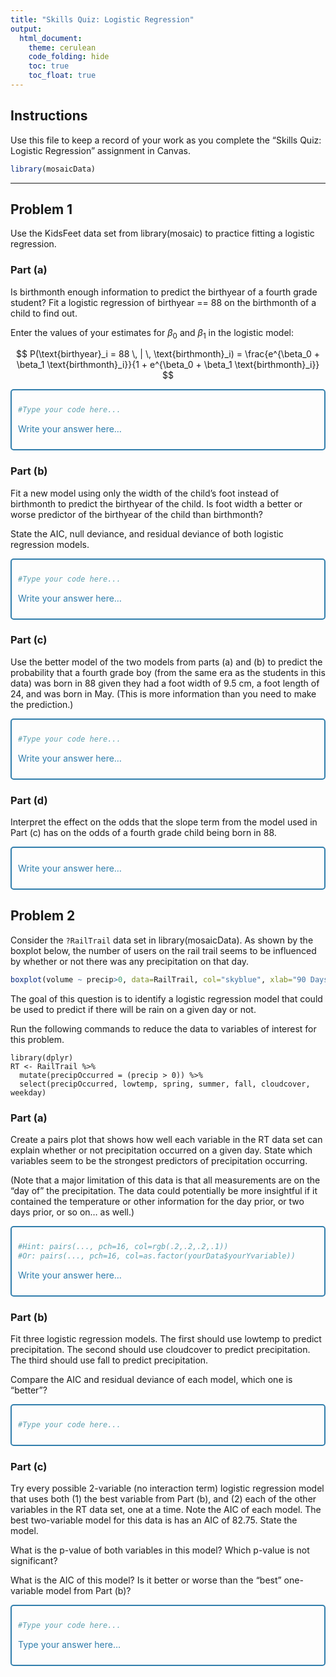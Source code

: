 ```yaml
---
title: "Skills Quiz: Logistic Regression"
output: 
  html_document:
    theme: cerulean
    code_folding: hide
    toc: true
    toc_float: true
---
```



## Instructions

Use this file to keep a record of your work as you complete the "Skills Quiz: Logistic Regression" assignment in Canvas.


```r
library(mosaicData)
```


----

<!-- Note: The {} after each Problem and Part header allows you to keep track of what work you have completed. Write something like {Done} once you complete each problem and your html file will then show you a nice summary of what you have "done" already. -->


## Problem 1 {}

Use the KidsFeet data set from library(mosaic) to practice fitting a logistic regression.

### Part (a)

Is birthmonth enough information to predict the birthyear of a fourth grade student? Fit a logistic regression of birthyear == 88 on the birthmonth of a child to find out.

Enter the values of your estimates for $\beta_0$ and $\beta_1$ in the logistic model:

$$
  P(\text{birthyear}_i = 88 \, | \, \text{birthmonth}_i) = \frac{e^{\beta_0 + \beta_1 \text{birthmonth}_i}}{1 + e^{\beta_0 + \beta_1 \text{birthmonth}_i}}
$$

<div class="YourAnswer">

```r
#Type your code here...
```

Write your answer here...

</div>


### Part (b)

Fit a new model using only the width of the child's foot instead of birthmonth to predict the birthyear of the child. Is foot width a better or worse predictor of the birthyear of the child than birthmonth?

State the AIC, null deviance, and residual deviance of both logistic regression models.

<div class="YourAnswer">

```r
#Type your code here...
```

Write your answer here...

</div>


### Part (c)

Use the better model of the two models from parts (a) and (b) to predict the probability that a fourth grade boy (from the same era as the students in this data) was born in 88 given they had a foot width of 9.5 cm, a foot length of 24, and was born in May. (This is more information than you need to make the prediction.)

<div class="YourAnswer">

```r
#Type your code here...
```

Write your answer here...

</div>

### Part (d)

Interpret the effect on the odds that the slope term from the model used in Part (c) has on the odds of a fourth grade child being born in 88.

<div class="YourAnswer">

Write your answer here...

</div>



## Problem 2 {}

Consider the `?RailTrail` data set in library(mosaicData). As shown by the boxplot below, the number of users on the rail trail seems to be influenced by whether or not there was any precipitation on that day.

```r
boxplot(volume ~ precip>0, data=RailTrail, col="skyblue", xlab="90 Days of Records from April to November", ylab="Total Number of Users on the Trail that Day", main="Rain Seems to Reduce the Number of Users", names = c("Days with No Rain", "Rainy Days"))
```

The goal of this question is to identify a logistic regression model that could be used to predict if there will be rain on a given day or not.

Run the following commands to reduce the data to variables of interest for this problem.

```{}
library(dplyr)
RT <- RailTrail %>% 
  mutate(precipOccurred = (precip > 0)) %>%
  select(precipOccurred, lowtemp, spring, summer, fall, cloudcover, weekday)
```


### Part (a)

Create a pairs plot that shows how well each variable in the RT data set can explain whether or not precipitation occurred on a given day. State which variables seem to be the strongest predictors of precipitation occurring.

(Note that a major limitation of this data is that all measurements are on the "day of" the precipitation. The data could potentially be more insightful if it contained the temperature or other information for the day prior, or two days prior, or so on... as well.)


<div class="YourAnswer">

```r
#Hint: pairs(..., pch=16, col=rgb(.2,.2,.2,.1))
#Or: pairs(..., pch=16, col=as.factor(yourData$yourYvariable))
```

Write your answer here...

</div>

### Part (b)

Fit three logistic regression models. The first should use lowtemp to predict precipitation. The second should use cloudcover to predict precipitation. The third should use fall to predict precipitation. 

Compare the AIC and residual deviance of each model, which one is "better"?

<div class="YourAnswer">

```r
#Type your code here...
```

</div>


### Part (c)

Try every possible 2-variable (no interaction term) logistic regression model that uses both (1) the best variable from Part (b), and (2) each of the other variables in the RT data set, one at a time. Note the AIC of each model. The best two-variable model for this data is has an AIC of 82.75. State the model.

What is the p-value of both variables in this model? Which p-value is not significant?

What is the AIC of this model? Is it better or worse than the "best" one-variable model from Part (b)?

<div class="YourAnswer">

```r
#Type your code here...
```

Type your answer here...

</div>







<style>

.YourAnswer {
  color: #317eac;
  padding: 10px;
  border-style: solid;
  border-width: 2px;
  border-color: skyblue4;
  border-radius: 5px;
}

</style>

 
 